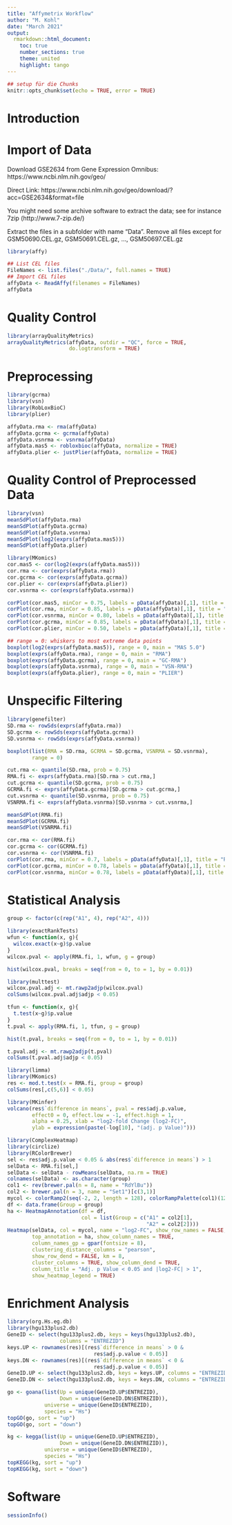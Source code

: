 ```yaml
---
title: "Affymetrix Workflow"
author: "M. Kohl"
date: "March 2021"
output:
  rmarkdown::html_document:
    toc: true
    number_sections: true
    theme: united
    highlight: tango
---
```


```r
## setup für die Chunks
knitr::opts_chunk$set(echo = TRUE, error = TRUE)
```


# Introduction


# Import of Data

Download GSE2634 from Gene Expression Omnibus:
https://www.ncbi.nlm.nih.gov/geo/

Direct Link:
https://www.ncbi.nlm.nih.gov/geo/download/?acc=GSE2634&format=file

You might need some archive software to extract the data; see for instance
7zip (http://www.7-zip.de/)

Extract the files in a subfolder with name "Data". 
Remove all files except for GSM50690.CEL.gz, GSM50691.CEL.gz, ..., GSM50697.CEL.gz


```r
library(affy)
```


```r
## List CEL files
FileNames <- list.files("./Data/", full.names = TRUE)
## Import CEL files
affyData <- ReadAffy(filenames = FileNames)
affyData
```


# Quality Control

```r
library(arrayQualityMetrics)
arrayQualityMetrics(affyData, outdir = "QC", force = TRUE, 
                    do.logtransform = TRUE)
```


# Preprocessing

```r
library(gcrma)
library(vsn)
library(RobLoxBioC)
library(plier)
```


```r
affyData.rma <- rma(affyData)
affyData.gcrma <- gcrma(affyData)
affyData.vsnrma <- vsnrma(affyData)
affyData.mas5 <- robloxbioc(affyData, normalize = TRUE)
affyData.plier <- justPlier(affyData, normalize = TRUE)
```


# Quality Control of Preprocessed Data

```r
library(vsn)
meanSdPlot(affyData.rma)
meanSdPlot(affyData.gcrma)
meanSdPlot(affyData.vsnrma)
meanSdPlot(log2(exprs(affyData.mas5)))
meanSdPlot(affyData.plier)
```


```r
library(MKomics)
cor.mas5 <- cor(log2(exprs(affyData.mas5)))
cor.rma <- cor(exprs(affyData.rma))
cor.gcrma <- cor(exprs(affyData.gcrma))
cor.plier <- cor(exprs(affyData.plier))
cor.vsnrma <- cor(exprs(affyData.vsnrma))
```


```r
corPlot(cor.mas5, minCor = 0.75, labels = pData(affyData)[,1], title = "MAS 5.0")
corPlot(cor.rma, minCor = 0.85, labels = pData(affyData)[,1], title = "RMA")
corPlot(cor.vsnrma, minCor = 0.80, labels = pData(affyData)[,1], title = "VSN-RMA")
corPlot(cor.gcrma, minCor = 0.85, labels = pData(affyData)[,1], title = "GC-RMA")
corPlot(cor.plier, minCor = 0.50, labels = pData(affyData)[,1], title = "PLIER")
```


```r
## range = 0: whiskers to most extreme data points
boxplot(log2(exprs(affyData.mas5)), range = 0, main = "MAS 5.0")
boxplot(exprs(affyData.rma), range = 0, main = "RMA")
boxplot(exprs(affyData.gcrma), range = 0, main = "GC-RMA")
boxplot(exprs(affyData.vsnrma), range = 0, main = "VSN-RMA")
boxplot(exprs(affyData.plier), range = 0, main = "PLIER")
```


# Unspecific Filtering

```r
library(genefilter)
SD.rma <- rowSds(exprs(affyData.rma))
SD.gcrma <- rowSds(exprs(affyData.gcrma))
SD.vsnrma <- rowSds(exprs(affyData.vsnrma))
```


```r
boxplot(list(RMA = SD.rma, GCRMA = SD.gcrma, VSNRMA = SD.vsnrma),
        range = 0)
```


```r
cut.rma <- quantile(SD.rma, prob = 0.75)
RMA.fi <- exprs(affyData.rma)[SD.rma > cut.rma,]
cut.gcrma <- quantile(SD.gcrma, prob = 0.75)
GCRMA.fi <- exprs(affyData.gcrma)[SD.gcrma > cut.gcrma,]
cut.vsnrma <- quantile(SD.vsnrma, prob = 0.75)
VSNRMA.fi <- exprs(affyData.vsnrma)[SD.vsnrma > cut.vsnrma,]
```


```r
meanSdPlot(RMA.fi)
meanSdPlot(GCRMA.fi)
meanSdPlot(VSNRMA.fi)
```


```r
cor.rma <- cor(RMA.fi)
cor.gcrma <- cor(GCRMA.fi)
cor.vsnrma <- cor(VSNRMA.fi)
corPlot(cor.rma, minCor = 0.7, labels = pData(affyData)[,1], title = "RMA")
corPlot(cor.gcrma, minCor = 0.78, labels = pData(affyData)[,1], title = "GC-RMA")
corPlot(cor.vsnrma, minCor = 0.78, labels = pData(affyData)[,1], title = "VSN-RMA")
```


# Statistical Analysis

```r
group <- factor(c(rep("A1", 4), rep("A2", 4)))
```


```r
library(exactRankTests)
wfun <- function(x, g){ 
  wilcox.exact(x~g)$p.value
}
wilcox.pval <- apply(RMA.fi, 1, wfun, g = group)
```


```r
hist(wilcox.pval, breaks = seq(from = 0, to = 1, by = 0.01))
```


```r
library(multtest)
wilcox.pval.adj <- mt.rawp2adjp(wilcox.pval)
colSums(wilcox.pval.adj$adjp < 0.05)
```


```r
tfun <- function(x, g){
  t.test(x~g)$p.value
}
t.pval <- apply(RMA.fi, 1, tfun, g = group)
```


```r
hist(t.pval, breaks = seq(from = 0, to = 1, by = 0.01))
```


```r
t.pval.adj <- mt.rawp2adjp(t.pval)
colSums(t.pval.adj$adjp < 0.05)
```


```r
library(limma)
library(MKomics)
res <- mod.t.test(x = RMA.fi, group = group)
colSums(res[,c(5,6)] < 0.05)
```


```r
library(MKinfer)
volcano(res$`difference in means`, pval = res$adj.p.value, 
        effect0 = 0, effect.low = -1, effect.high = 1, 
        alpha = 0.25, xlab = "log2-fold Change (log2-FC)",
        ylab = expression(paste(-log[10], "(adj. p Value)")))
```


```r
library(ComplexHeatmap)
library(circlize)
library(RColorBrewer)
sel <- res$adj.p.value < 0.05 & abs(res$`difference in means`) > 1
selData <- RMA.fi[sel,]
selData <- selData - rowMeans(selData, na.rm = TRUE)
colnames(selData) <- as.character(group)
col1 <- rev(brewer.pal(n = 8, name = "RdYlBu"))
col2 <- brewer.pal(n = 3, name = "Set1")[c(3,1)]
mycol <- colorRamp2(seq(-2, 2, length = 128), colorRampPalette(col1)(128))
df <- data.frame(Group = group)
ha <- HeatmapAnnotation(df = df,
                        col = list(Group = c("A1" = col2[1],
                                             "A2" = col2[2])))
Heatmap(selData, col = mycol, name = "log2-FC", show_row_names = FALSE,
        top_annotation = ha, show_column_names = TRUE,
        column_names_gp = gpar(fontsize = 8),
        clustering_distance_columns = "pearson",
        show_row_dend = FALSE, km = 8,
        cluster_columns = TRUE, show_column_dend = TRUE,
        column_title = "Adj. p Value < 0.05 and |log2-FC| > 1",
        show_heatmap_legend = TRUE)
```


# Enrichment Analysis

```r
library(org.Hs.eg.db)
library(hgu133plus2.db)
GeneID <- select(hgu133plus2.db, keys = keys(hgu133plus2.db), 
                 columns = "ENTREZID")
keys.UP <- rownames(res)[(res$`difference in means` > 0 & 
                            res$adj.p.value < 0.05)]
keys.DN <- rownames(res)[(res$`difference in means` < 0 & 
                            res$adj.p.value < 0.05)]
GeneID.UP <- select(hgu133plus2.db, keys = keys.UP, columns = "ENTREZID")
GeneID.DN <- select(hgu133plus2.db, keys = keys.DN, columns = "ENTREZID")
```


```r
go <- goana(list(Up = unique(GeneID.UP$ENTREZID), 
                 Down = unique(GeneID.DN$ENTREZID)), 
            universe = unique(GeneID$ENTREZID), 
            species = "Hs")
topGO(go, sort = "up")
topGO(go, sort = "down")
```


```r
kg <- kegga(list(Up = unique(GeneID.UP$ENTREZID), 
                 Down = unique(GeneID.DN$ENTREZID)), 
            universe = unique(GeneID$ENTREZID), 
            species = "Hs")
topKEGG(kg, sort = "up")
topKEGG(kg, sort = "down")
```


# Software

```r
sessionInfo()
```
